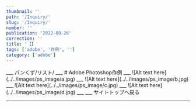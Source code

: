 ```yaml
---
thumbnail: ''
path: '/Inquiry/'
slug: '/Inquiry/'
number: ''
publication: '2022-08-26'
correction: ''
title: '【】'
tags: ['adobe', '作例', '']
category: ['adobe']
---
```




<Layout>
___
パンくず/リスト/
___
# Adobe Photoshop作例
___
![Alt text here](../../images/ps_image/a.jpg)
___
![Alt text here](../../images/ps_image/b.jpg)
___
![Alt text here](../../images/ps_image/c.jpg)
___
![Alt text here](../../images/ps_image/d.jpg)
___
___
<Link to="/">サイトトップへ戻る</Link>

___

</Layout>
